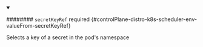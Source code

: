 


<details className="config-field" data-expandable="true" open>
<summary>

######## `secretKeyRef` <span className="config-field-required" data-required="false">required</span> <span className="config-field-type"></span> <span className="config-field-default"></span> <span className="config-field-enum"></span> {#controlPlane-distro-k8s-scheduler-env-valueFrom-secretKeyRef}

Selects a key of a secret in the pod's namespace

</summary>

<PartialSecretkeyrefreference />


</details>
